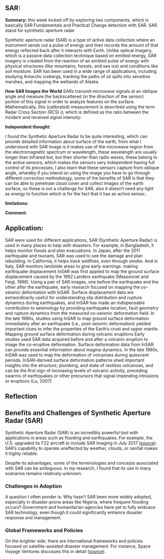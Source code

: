 ## SAR:

**Summary:** this week kicked off by exploring two components, which is basically SAR Fundamentals and Practical Change detection with SAR. SAR stand for sytnthetic aperture radar

Synthetic aperture radar (SAR) is a type of active data collection where an instrument sends out a pulse of energy and then records the amount of that energy reflected back after it interacts with Earth. Unlike optical imagery, which is a passive data collection technique based on emitted energy, SAR imagery is created from the reaction of an emitted pulse of energy with physical structures (like mountains, forests, and sea ice) and conditions like soil moisture. SAR has been used in a wide range of applications, including studying Antarctic icebergs, tracking the paths of oil spills into sensitive marshes, and mapping the wetlands of Alaska

**How SAR Images the World** SARs transmit microwave signals at an oblique angle and measure the backscattered (in the direction of the sensor) portion of this signal in order to analyze features on the surface. Mathematically, this (calibrated) measurement is described using the term Radar Cross Section (RCS) σ, which is defined as the ratio between the incident and received signal intensity:

**Independent thought:**

I found the Synthetic Aperture Radar to be quite interesting, which can provide detailed information about surface of the earth, from what I understood with SAR Image is it makes use of the microwave region from the electromagnetic spectrum or wavelength, these wavelength are usually longer than infrared but, but then shorter than radio waves, these belong to the active sensors, which makes the sensors very independent having full control of its processes, I also learn that these sensors capture from oblique angle, whereby if you intend on using the image you have to go through different correction methodology, some of the benefits of SAR is that they can be able to penetrate cloud cover and collect images of the earth surface, so these is not a challenge for SAR, also it doesn't need any light as energy to function which is for the fact that it has an active sensor..

**limitations:**

**Comment:**

## Application:

SAR were used for different applications, SAR (Synthetic Aperture Radar) is used in many places to help with disasters. For example, in Bangladesh, it helps monitor floods and plan evacuations. In Japan, after the 2011 earthquake and tsunami, SAR was used to see the damage and plan rebuilding. In California, it helps track wildfires, even through smoke. And in Italy, SAR monitors landslide areas to give early warnings. making earthquake displacement InSAR was first applied to map the ground surface displacement caused by the 1992 Landers earthquake (Massonnet and Feigl, 1998). Using a pair of SAR images, one before the earthquake and the other after the earthquake, early research focused on mapping the co-seismic deformation with InSAR. Surface displacement data are extraordinarily useful for understanding slip distribution and rupture dynamics during earthquakes, and InSAR has made an indispensable contribution to seismology by providing earthquake location, fault geometry and rupture dynamics from the measured co-seismic deformation field. In the late 1990s, studies using InSAR to map ground surface deformation immediately after an earthquake (i.e., post-seismic deformation) yielded important clues to infer the properties of the Earth’s crust and upper mantle. Mapping ground surface deformation during volcanic eruptions Early studies used SAR data acquired before and after a volcanic eruption to image the co-eruptive deformation. Surface deformation data from InSAR can provide essential information about magma dynamics. In the late 1990s, InSAR was used to map the deformation of volcanoes during quiescent periods. InSAR-derived surface deformation patterns shed important insights into the structure, plumbing, and state of restless volcanoes, and can be the first sign of increasing levels of volcanic activity, preceding swarms of earthquakes or other precursors that signal impending intrusions or eruptions (Lu, 2007)

## Reflection

## Benefits and Challenges of Synthetic Aperture Radar (SAR)

Synthetic Aperture Radar (SAR) is an incredibly powerful tool with applications in areas such as flooding and earthquakes. For example, the U.S. upgraded its F22 aircraft to include SAR Imaging in July 2017 ([source](https://www.coherentmarketinsights.com/market-insight/synthetic-aperture-radar-market-610)). SAR's capability to operate unaffected by weather, clouds, or rainfall makes it highly reliable.

Despite its advantages, some of the terminologies and concepts associated with SAR can be ambiguous. In my research, I found that its use in many scenarios remains relatively unknown.

### Challenges in Adoption

A question I often ponder is: Why hasn’t SAR been more widely adopted, especially in disaster-prone areas like Nigeria, where frequent flooding occurs? Government and humanitarian agencies have yet to fully embrace SAR technology, even though it could significantly enhance disaster response and management.

### Global Frameworks and Policies

On the brighter side, there are international frameworks and policies focused on satellite-assisted disaster management. For instance, Space Voyage Ventures discusses this in detail ([source](https://spacevoyageventures.com/satellite-technology-in-disaster-management-case-studies-and-future-potential/#disaster-management-cycle-and-satellite-integration-2)).
